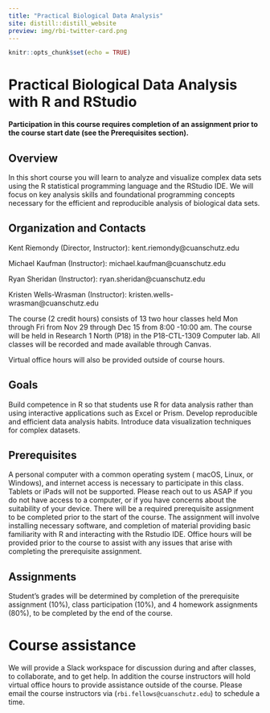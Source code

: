 ```yaml
---
title: "Practical Biological Data Analysis"
site: distill::distill_website
preview: img/rbi-twitter-card.png
---
```



```r
knitr::opts_chunk$set(echo = TRUE)
```

# Practical Biological Data Analysis with R and RStudio

**Participation in this course requires completion of an assignment prior to the course start date (see the Prerequisites section).**

## Overview

In this short course you will learn to analyze and visualize complex data sets using the R statistical programming language and the RStudio IDE. We will focus on key analysis skills and foundational programming concepts necessary for the efficient and reproducible analysis of biological data sets.

## Organization and Contacts 

Kent Riemondy (Director, Instructor): kent.riemondy@cuanschutz.edu 

Michael Kaufman (Instructor):  michael.kaufman@cuanschutz.edu

Ryan Sheridan (Instructor): ryan.sheridan@cuanschutz.edu 

Kristen Wells-Wrasman (Instructor): kristen.wells-wrasman@cuanschutz.edu

The course (2 credit hours) consists of 13 two hour classes held Mon through Fri from Nov 29 through Dec 15 from 8:00 -10:00 am. The course will be held in Research 1 North (P18) in the P18-CTL-1309 Computer lab. All classes will be recorded and made available through Canvas.

Virtual office hours will also be provided outside of course hours.   

## Goals

Build competence in R so that students use R for data analysis rather than using interactive applications such as Excel or Prism. 
Develop reproducible and efficient data analysis habits.
Introduce data visualization techniques for complex datasets.

## Prerequisites

A personal computer with a common operating system ( macOS, Linux, or Windows), and internet access is necessary to participate in this class. Tablets or iPads will not be supported. Please reach out to us ASAP if you do not have access to a computer, or if you have concerns about the suitability of your device.  There will be a required prerequisite assignment to be completed prior to the start of the course. The assignment will involve installing necessary software, and completion of material providing basic familiarity with R and interacting with the Rstudio IDE. Office hours will be provided prior to the course to assist with any issues that arise with completing the prerequisite assignment. 

## Assignments 

Student's grades will be determined by completion of the prerequisite assignment (10%), class participation (10%), and 4 homework assignments (80%), to be completed by the end of the course.

# Course assistance
 We will provide a Slack workspace for discussion during and after classes, to collaborate, and to get help. In addition the course instructors will hold virtual office hours to provide assistance outside of the course. Please email the course instructors via (`rbi.fellows@cuanschutz.edu`) to schedule a time.
